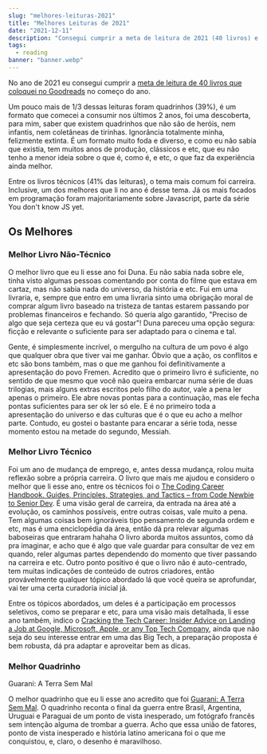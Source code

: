 ```yaml
---
slug: "melhores-leituras-2021"
title: "Melhores Leituras de 2021"
date: "2021-12-11"
description: "Consegui cumprir a meta de leitura de 2021 (40 livros) e aqui registro as melhores leituras do ano. Banner - https://unsplash.com/photos/RrhhzitYizg"
tags:
  - reading
banner: "banner.webp"
---
```


No ano de 2021 eu consegui cumprir a [meta de leitura de 40 livros que coloquei no Goodreads](https://www.goodreads.com/user_challenges/25499959) no começo do ano.

Um pouco mais de 1/3 dessas leituras foram quadrinhos (39%), é um formato que comecei a consumir nos últimos 2 anos, foi uma descoberta, para mim, saber que existem quadrinhos que não são de heróis, nem infantis, nem coletâneas de tirinhas. Ignorância totalmente minha, felizmente extinta. É um formato muito foda e diverso, e como eu não sabia que existia, tem muitos anos de produção, clássicos e etc, que eu não tenho a menor ideia sobre o que é, como é, e etc, o que faz da experiência ainda melhor.

Entre os livros técnicos (41% das leituras), o tema mais comum foi carreira. Inclusive, um dos melhores que li no ano é desse tema. Já os mais focados em programação foram majoritariamente sobre Javascript, parte da série You don't know JS yet.

## Os Melhores

### Melhor Livro Não-Técnico

O melhor livro que eu li esse ano foi Duna. Eu não sabia nada sobre ele, tinha visto algumas pessoas comentando por conta do filme que estava em cartaz, mas não sabia nada do universo, da história e etc. Fui em uma livraria, e, sempre que entro em uma livraria sinto uma obrigação moral de comprar algum livro baseado na tristeza de tantas estarem passando por problemas financeiros e fechando. Só queria algo garantido, "Preciso de algo que seja certeza que eu vá gostar"! Duna pareceu uma opção segura: ficção e relevante o suficiente para ser adaptado para o cinema e tal.

Gente, é simplesmente incrível, o mergulho na cultura de um povo é algo que qualquer obra que tiver vai me ganhar. Óbvio que a ação, os conflitos e etc são bons também, mas o que me ganhou foi definitivamente a apresentação do povo Fremen. Acredito que o primeiro livro é suficiente, no sentido de que mesmo que você não queira embarcar numa série de duas trilogias, mais alguns extras escritos pelo filho do autor, vale a pena ler apenas o primeiro. Ele abre novas pontas para a continuação, mas ele fecha pontas suficientes para ser ok ler só ele. E é no primeiro toda a apresentação do universo e das culturas que é o que eu acho a melhor parte. Contudo, eu gostei o bastante para encarar a série toda, nesse momento estou na metade do segundo, Messiah.

### Melhor Livro Técnico

Foi um ano de mudança de emprego, e, antes dessa mudança, rolou muita reflexão sobre a própria carreira. O livro que mais me ajudou e considero o melhor que li esse ano, entre os técnicos foi o [The Coding Career Handbook. Guides, Principles, Strategies, and Tactics – from Code Newbie to Senior Dev](https://www.goodreads.com/book/show/54375336-the-coding-career-handbook-guides-principles-strategies-and-tactics). É uma visão geral de carreira, da entrada na área até a evolução, os caminhos possíveis, entre outras coisas, vale muito a pena. Tem algumas coisas bem ignoráveis tipo pensamento de segunda ordem e etc, mas é uma enciclopédia da área, então dá pra relevar algumas baboseiras que entraram hahaha
O livro aborda muitos assuntos, como dá pra imaginar, e acho que é algo que vale guardar para consultar de vez em quando, reler algumas partes dependendo do momento que tiver passando na carreira e etc. Outro ponto positivo é que o livro não é auto-centrado, tem muitas indicações de conteúdo de outros criadores, então provávelmente qualquer tópico abordado lá que você queira se aprofundar, vai ter uma certa curadoria inicial já.

Entre os tópicos abordados, um deles é a participação em processos seletivos, como se preparar e etc, para uma visão mais detalhada, li esse ano também, indico o [Cracking the Tech Career: Insider Advice on Landing a Job at Google, Microsoft, Apple, or any Top Tech Company](https://www.goodreads.com/book/show/23233485-cracking-the-tech-career), ainda que não seja do seu interesse entrar em uma das Big Tech, a preparação proposta é bem robusta, dá pra adaptar e aproveitar bem as dicas.

### Melhor Quadrinho

Guarani: A Terra Sem Mal

O melhor quadrinho que eu li esse ano acredito que foi [Guarani: A Terra Sem Mal](https://www.goodreads.com/book/show/56753997-guarani). O quadrinho reconta o final da guerra entre Brasil, Argentina, Uruguai e Paraguai de um ponto de vista inesperado, um fotógrafo francês sem intenção alguma de trombar a guerra. Acho que essa união de fatores, ponto de vista inesperado e história latino americana foi o que me conquistou, e, claro, o desenho é maravilhoso.
